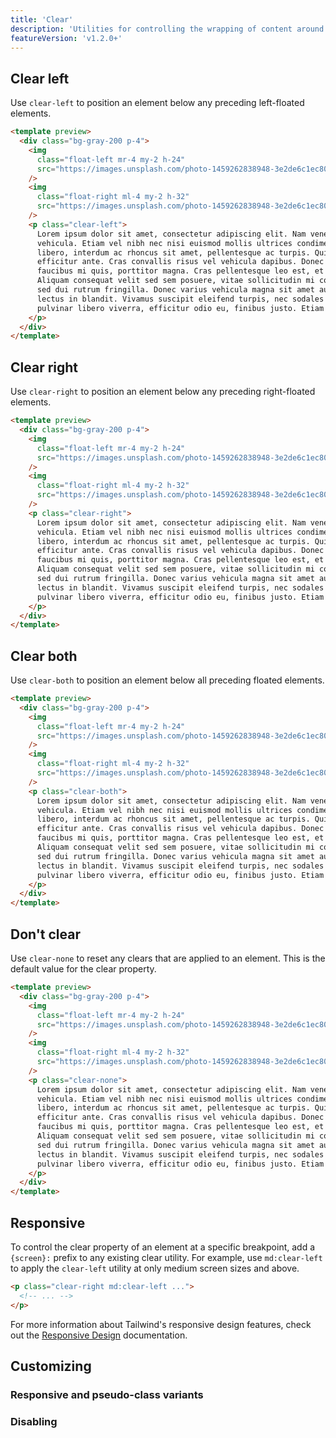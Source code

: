```yaml
---
title: 'Clear'
description: 'Utilities for controlling the wrapping of content around an element.'
featureVersion: 'v1.2.0+'
---
```




## Clear left

Use `clear-left` to position an element below any preceding left-floated elements.

```html
<template preview>
  <div class="bg-gray-200 p-4">
    <img
      class="float-left mr-4 my-2 h-24"
      src="https://images.unsplash.com/photo-1459262838948-3e2de6c1ec80?ixlib=rb-1.2.1&ixid=eyJhcHBfaWQiOjEyMDd9&auto=format&fit=crop&w=800&q=80"
    />
    <img
      class="float-right ml-4 my-2 h-32"
      src="https://images.unsplash.com/photo-1459262838948-3e2de6c1ec80?ixlib=rb-1.2.1&ixid=eyJhcHBfaWQiOjEyMDd9&auto=format&fit=crop&w=800&q=80"
    />
    <p class="clear-left">
      Lorem ipsum dolor sit amet, consectetur adipiscing elit. Nam venenatis et lorem sit amet
      vehicula. Etiam vel nibh nec nisi euismod mollis ultrices condimentum velit. Proin velit
      libero, interdum ac rhoncus sit amet, pellentesque ac turpis. Quisque ac luctus turpis, vel
      efficitur ante. Cras convallis risus vel vehicula dapibus. Donec eget neque fringilla,
      faucibus mi quis, porttitor magna. Cras pellentesque leo est, et luctus neque rutrum eu.
      Aliquam consequat velit sed sem posuere, vitae sollicitudin mi consequat. Mauris eget ipsum
      sed dui rutrum fringilla. Donec varius vehicula magna sit amet auctor. Ut congue vehicula
      lectus in blandit. Vivamus suscipit eleifend turpis, nec sodales sem vulputate a. Curabitur
      pulvinar libero viverra, efficitur odio eu, finibus justo. Etiam eu vehicula felis.
    </p>
  </div>
</template>
```

## Clear right

Use `clear-right` to position an element below any preceding right-floated elements.

```html
<template preview>
  <div class="bg-gray-200 p-4">
    <img
      class="float-left mr-4 my-2 h-24"
      src="https://images.unsplash.com/photo-1459262838948-3e2de6c1ec80?ixlib=rb-1.2.1&ixid=eyJhcHBfaWQiOjEyMDd9&auto=format&fit=crop&w=800&q=80"
    />
    <img
      class="float-right ml-4 my-2 h-32"
      src="https://images.unsplash.com/photo-1459262838948-3e2de6c1ec80?ixlib=rb-1.2.1&ixid=eyJhcHBfaWQiOjEyMDd9&auto=format&fit=crop&w=800&q=80"
    />
    <p class="clear-right">
      Lorem ipsum dolor sit amet, consectetur adipiscing elit. Nam venenatis et lorem sit amet
      vehicula. Etiam vel nibh nec nisi euismod mollis ultrices condimentum velit. Proin velit
      libero, interdum ac rhoncus sit amet, pellentesque ac turpis. Quisque ac luctus turpis, vel
      efficitur ante. Cras convallis risus vel vehicula dapibus. Donec eget neque fringilla,
      faucibus mi quis, porttitor magna. Cras pellentesque leo est, et luctus neque rutrum eu.
      Aliquam consequat velit sed sem posuere, vitae sollicitudin mi consequat. Mauris eget ipsum
      sed dui rutrum fringilla. Donec varius vehicula magna sit amet auctor. Ut congue vehicula
      lectus in blandit. Vivamus suscipit eleifend turpis, nec sodales sem vulputate a. Curabitur
      pulvinar libero viverra, efficitur odio eu, finibus justo. Etiam eu vehicula felis.
    </p>
  </div>
</template>
```

## Clear both

Use `clear-both` to position an element below all preceding floated elements.

```html
<template preview>
  <div class="bg-gray-200 p-4">
    <img
      class="float-left mr-4 my-2 h-24"
      src="https://images.unsplash.com/photo-1459262838948-3e2de6c1ec80?ixlib=rb-1.2.1&ixid=eyJhcHBfaWQiOjEyMDd9&auto=format&fit=crop&w=800&q=80"
    />
    <img
      class="float-right ml-4 my-2 h-32"
      src="https://images.unsplash.com/photo-1459262838948-3e2de6c1ec80?ixlib=rb-1.2.1&ixid=eyJhcHBfaWQiOjEyMDd9&auto=format&fit=crop&w=800&q=80"
    />
    <p class="clear-both">
      Lorem ipsum dolor sit amet, consectetur adipiscing elit. Nam venenatis et lorem sit amet
      vehicula. Etiam vel nibh nec nisi euismod mollis ultrices condimentum velit. Proin velit
      libero, interdum ac rhoncus sit amet, pellentesque ac turpis. Quisque ac luctus turpis, vel
      efficitur ante. Cras convallis risus vel vehicula dapibus. Donec eget neque fringilla,
      faucibus mi quis, porttitor magna. Cras pellentesque leo est, et luctus neque rutrum eu.
      Aliquam consequat velit sed sem posuere, vitae sollicitudin mi consequat. Mauris eget ipsum
      sed dui rutrum fringilla. Donec varius vehicula magna sit amet auctor. Ut congue vehicula
      lectus in blandit. Vivamus suscipit eleifend turpis, nec sodales sem vulputate a. Curabitur
      pulvinar libero viverra, efficitur odio eu, finibus justo. Etiam eu vehicula felis.
    </p>
  </div>
</template>
```

## Don't clear

Use `clear-none` to reset any clears that are applied to an element. This is the default value for the clear property.

```html
<template preview>
  <div class="bg-gray-200 p-4">
    <img
      class="float-left mr-4 my-2 h-24"
      src="https://images.unsplash.com/photo-1459262838948-3e2de6c1ec80?ixlib=rb-1.2.1&ixid=eyJhcHBfaWQiOjEyMDd9&auto=format&fit=crop&w=800&q=80"
    />
    <img
      class="float-right ml-4 my-2 h-32"
      src="https://images.unsplash.com/photo-1459262838948-3e2de6c1ec80?ixlib=rb-1.2.1&ixid=eyJhcHBfaWQiOjEyMDd9&auto=format&fit=crop&w=800&q=80"
    />
    <p class="clear-none">
      Lorem ipsum dolor sit amet, consectetur adipiscing elit. Nam venenatis et lorem sit amet
      vehicula. Etiam vel nibh nec nisi euismod mollis ultrices condimentum velit. Proin velit
      libero, interdum ac rhoncus sit amet, pellentesque ac turpis. Quisque ac luctus turpis, vel
      efficitur ante. Cras convallis risus vel vehicula dapibus. Donec eget neque fringilla,
      faucibus mi quis, porttitor magna. Cras pellentesque leo est, et luctus neque rutrum eu.
      Aliquam consequat velit sed sem posuere, vitae sollicitudin mi consequat. Mauris eget ipsum
      sed dui rutrum fringilla. Donec varius vehicula magna sit amet auctor. Ut congue vehicula
      lectus in blandit. Vivamus suscipit eleifend turpis, nec sodales sem vulputate a. Curabitur
      pulvinar libero viverra, efficitur odio eu, finibus justo. Etiam eu vehicula felis.
    </p>
  </div>
</template>
```

## Responsive

To control the clear property of an element at a specific breakpoint, add a `{screen}:` prefix to any existing clear utility. For example, use `md:clear-left` to apply the `clear-left` utility at only medium screen sizes and above.

```html
<p class="clear-right md:clear-left ...">
  <!-- ... -->
</p>
```

For more information about Tailwind's responsive design features, check out the [Responsive Design](/docs/responsive-design) documentation.

## Customizing

### Responsive and pseudo-class variants

<Variants plugin="clear" />

### Disabling

<Disabling plugin="clear" />
